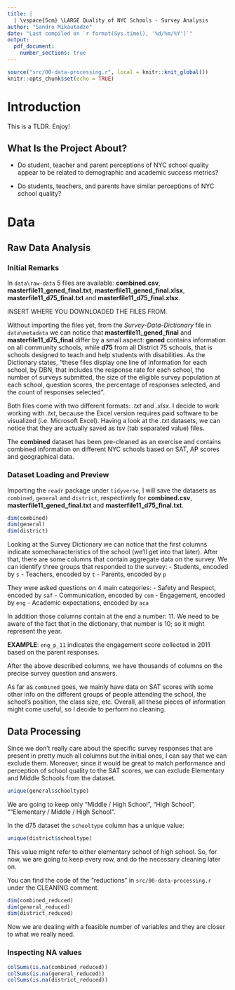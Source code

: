 ```yaml
---
title: |
  | \vspace{5cm} \LARGE Quality of NYC Schools - Survey Analysis
author: "Sandro Mikautadze"
date: "Last compiled on `r format(Sys.time(), '%d/%m/%Y')`"
output:
  pdf_document:
    number_sections: true
---
```


\newpage
\tableofcontents
\newpage

```r
source("src/00-data-processing.r", local = knitr::knit_global())
knitr::opts_chunk$set(echo = TRUE)
```

# Introduction

This is a TLDR. Enjoy!

## What Is the Project About?

- Do student, teacher and parent perceptions of NYC school quality appear to be related to demographic and academic success metrics? 

- Do students, teachers, and parents have similar perceptions of NYC school quality?

# Data

## Raw Data Analysis

### Initial Remarks

In `data\raw-data` 5 files are available: **combined.csv**, **masterfile11_gened_final.txt**, **masterfile11_gened_final.xlsx**, **masterfile11_d75_final.txt** and **masterfile11_d75_final.xlsx**.

INSERT WHERE YOU DOWNLOADED THE FILES FROM.

Without importing the files yet, from the *Survey-Data-Dictionary* file in `data\metadata` we can notice that **masterfile11_gened_final** and **masterfile11_d75_final** differ by a small aspect: **gened** contains information on all community schools, while **d75** from all District 75 schools, that is schools designed to teach and help students with disabilities.
As the Dictionary states, "these files display one line of information for each school, by DBN, that includes the response rate for each school, the number of surveys submitted, the size of the eligible survey population at each school, question scores, the percentage of responses selected, and the count of responses selected".

Both files come with two different formats: *.txt* and *.xlsx*. I decide to work working with *.txt*, because the Excel version requires paid software to be visualized (i.e. Microsoft Excel). Having a look at the *.txt* datasets, we can notice that they are actually saved as tsv (tab separated value) files.

The **combined** dataset has been pre-cleaned as an exercise and contains combined information on different NYC schools based on SAT, AP scores and geographical data.


### Dataset Loading and Preview

Importing the `readr` package under `tidyverse`, I will save the datasets as `combined`, `general` and `district`, respectively for **combined.csv**, **masterfile11_gened_final.txt** and **masterfile11_d75_final.txt**. 

```r
dim(combined)
dim(general)
dim(district)
```
Looking at the Survey Dictionary we can notice that the first columns indicate somecharacteristics of the school (we'll get into that later).
After that, there are some columns that contain aggregate data on the survey. We can identify three groups that responded to the survey:
- Students, encoded by `s`
- Teachers, encoded by `t`
- Parents, encoded by `p`

They were asked questions on 4 main categories:
- Safety and Respect, encoded by `saf`
- Communication, encoded by `com`
- Engagement, encoded by `eng`
- Academic expectations, encoded by `aca`

In addition those columns contain at the end a number: 11. We need to be aware of the fact that in the dictionary, that number is 10; so it might represent the year. 

**EXAMPLE**: `eng_p_11` indicates the engagement score collected in 2011 based on the parent responses.

After the above described columns, we have thousands of columns on the precise survey question and answers. 

As far as `combined` goes, we mainly have data on SAT scores with some other info on the different groups of people attending the school, the school's position, the class size, etc. Overall, all these pieces of information might come useful, so I decide to perform no cleaning.

## Data Processing

Since we don't really care about the specific survey responses that are present in pretty much all columns but the initial ones, I can say that we can exclude them. Moreover, since it would be great to match performance and perception of school quality to the SAT scores, we can exclude Elementary and Middle Schools from the dataset. 

```r
unique(general$schooltype)
```
We are going to keep only "Middle / High School", "High School", ""Elementary / Middle / High School".

In the d75 dataset the `schooltype` column has a unique value:
```r
unique(district$schooltype)
```
This value might refer to either elementary school of high school. So, for now, we are going to keep every row, and do the necessary cleaning later on.


You can find the code of the "reductions" in `src/00-data-processing.r` under the CLEANING comment.

```r
dim(combined_reduced)
dim(general_reduced)
dim(district_reduced)
```

Now we are dealing with a feasible number of variables and they are closer to what we really need.

### Inspecting NA values

```r
colSums(is.na(combined_reduced))
colSums(is.na(general_reduced))
colSums(is.na(district_reduced))
```





